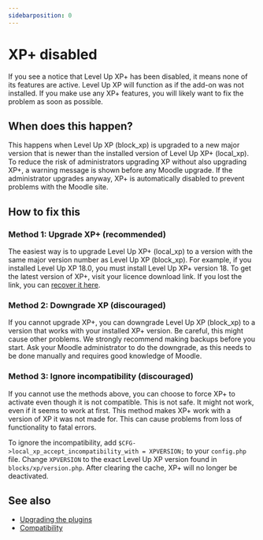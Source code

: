 ```yaml
---
sidebarposition: 0
---
```


# XP+ disabled

If you see a notice that Level Up XP+ has been disabled, it means none of its features are active. Level Up XP will function as if the add-on was not installed. If you make use any XP+ features, you will likely want to fix the problem as soon as possible.

## When does this happen?

This happens when Level Up XP (block_xp) is upgraded to a new major version that is newer than the installed version of Level Up XP+ (local_xp). To reduce the risk of administrators upgrading XP without also upgrading XP+, a warning message is shown before any Moodle upgrade. If the administrator upgrades anyway, XP+ is automatically disabled to prevent problems with the Moodle site.

## How to fix this

### Method 1: Upgrade XP+ (recommended)

The easiest way is to upgrade Level Up XP+ (local_xp) to a version with the same major version number as Level Up XP (block_xp). For example, if you installed Level Up XP 18.0, you must install Level Up XP+ version 18. To get the latest version of XP+, visit your licence download link. If you lost the link, you can [recover it here](https://www.levelup.plus/recover).

### Method 2: Downgrade XP (discouraged)

If you cannot upgrade XP+, you can downgrade Level Up XP (block_xp) to a version that works with your installed XP+ version. Be careful, this might cause other problems. We strongly recommend making backups before you start. Ask your Moodle administrator to do the downgrade, as this needs to be done manually and requires good knowledge of Moodle.

### Method 3: Ignore incompatibility (discouraged)

If you cannot use the methods above, you can choose to force XP+ to activate even though it is not compatible. This is not safe. It might not work, even if it seems to work at first. This method makes XP+ work with a version of XP it was not made for. This can cause problems from loss of functionality to fatal errors.

To ignore the incompatibility, add `$CFG->local_xp_accept_incompatibility_with = XPVERSION;` to your `config.php` file. Change `XPVERSION` to the exact Level Up XP version found in `blocks/xp/version.php`. After clearing the cache, XP+ will no longer be deactivated.

## See also

- [Upgrading the plugins](/getting-started/installation/upgrading.mdx)
- [Compatibility](/xp/docs/getting-started/installation/compatibility.mdx)
